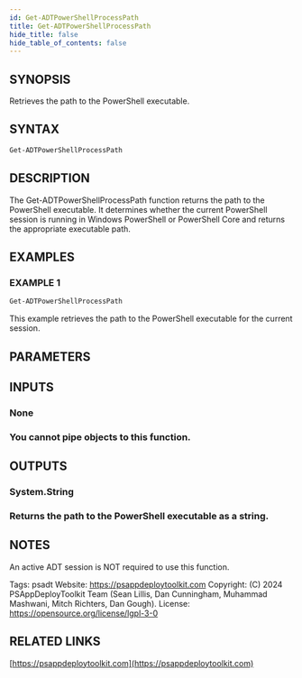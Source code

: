 ```yaml
---
id: Get-ADTPowerShellProcessPath
title: Get-ADTPowerShellProcessPath
hide_title: false
hide_table_of_contents: false
---
```


## SYNOPSIS

Retrieves the path to the PowerShell executable.

## SYNTAX

```powershell
Get-ADTPowerShellProcessPath
```

## DESCRIPTION

The Get-ADTPowerShellProcessPath function returns the path to the PowerShell executable.
It determines whether the current PowerShell session is running in Windows PowerShell or PowerShell Core and returns the appropriate executable path.

## EXAMPLES

### EXAMPLE 1

```powershell
Get-ADTPowerShellProcessPath
```

This example retrieves the path to the PowerShell executable for the current session.

## PARAMETERS

## INPUTS

### None

### You cannot pipe objects to this function.
## OUTPUTS

### System.String

### Returns the path to the PowerShell executable as a string.
## NOTES
An active ADT session is NOT required to use this function.

Tags: psadt
Website: https://psappdeploytoolkit.com
Copyright: (C) 2024 PSAppDeployToolkit Team (Sean Lillis, Dan Cunningham, Muhammad Mashwani, Mitch Richters, Dan Gough).
License: https://opensource.org/license/lgpl-3-0

## RELATED LINKS

[https://psappdeploytoolkit.com](https://psappdeploytoolkit.com)
